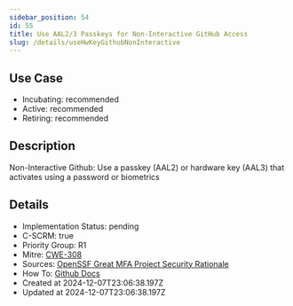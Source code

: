 ```yaml
---
sidebar_position: 54
id: 55
title: Use AAL2/3 Passkeys for Non-Interactive GitHub Access
slug: /details/useHwKeyGithubNonInteractive
---
```


## Use Case
<!-- LEVELS:START -->
- Incubating: recommended
- Active: recommended
- Retiring: recommended
<!-- LEVELS:END -->

<!-- DESCRIPTION:START -->
## Description
Non-Interactive Github: Use a passkey (AAL2) or hardware key (AAL3) that activates using a password or biometrics
<!-- DESCRIPTION:END -->

<!-- DETAILS:START -->
## Details
- Implementation Status: pending
- C-SCRM: true
- Priority Group: R1
- Mitre: [CWE-308](https://cwe.mitre.org/data/definitions/308.html)
- Sources: [OpenSSF Great MFA Project Security Rationale](https://github.com/ossf/great-mfa-project/blob/main/security-rationale.md)
- How To: [Github Docs](https://docs.github.com/en/authentication/connecting-to-github-with-ssh/generating-a-new-ssh-key-and-adding-it-to-the-ssh-agent#generating-a-new-ssh-key-for-a-hardware-security-key)
- Created at 2024-12-07T23:06:38.197Z
- Updated at 2024-12-07T23:06:38.197Z
<!-- DETAILS:END -->
